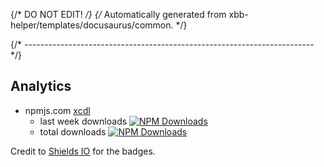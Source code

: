 {/* DO NOT EDIT! */}
{/* Automatically generated from xbb-helper/templates/docusaurus/common. */}


{/* ------------------------------------------------------------------------ */}

## Analytics

- npmjs.com [xcdl](https://www.npmjs.com/package/xcdl)
  - last week downloads [![NPM Downloads](https://img.shields.io/npm/dw/xcdl)](https://www.npmjs.com/package/xcdl/)
  - total downloads [![NPM Downloads](https://img.shields.io/npm/d18m/xcdl)
](https://www.npmjs.com/package/xcdl/)

Credit to [Shields IO](https://shields.io) for the badges.
